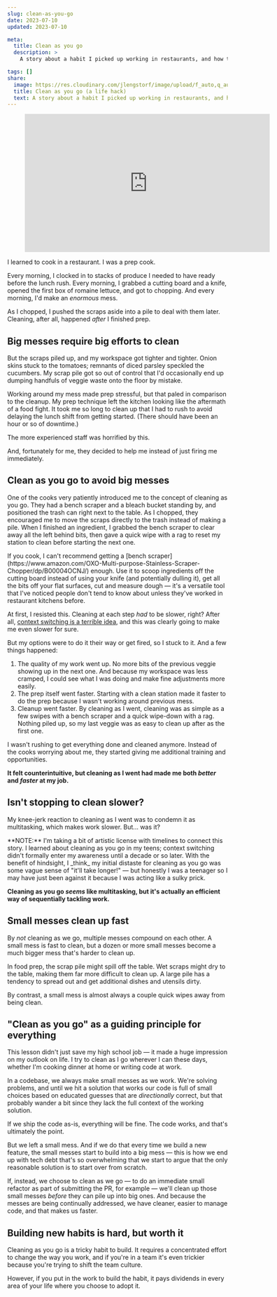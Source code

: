 ```yaml
---
slug: clean-as-you-go
date: 2023-07-10
updated: 2023-07-10

meta:
  title: Clean as you go
  description: >
    A story about a habit I picked up working in restaurants, and how the lesson I learned still helps me write better software to this day.

tags: []
share:
  image: https://res.cloudinary.com/jlengstorf/image/upload/f_auto,q_auto/lwj/blog/clean-as-you-go.jpg
  title: Clean as you go (a life hack)
  text: A story about a habit I picked up working in restaurants, and how the lesson I learned still helps me write better software to this day.
---
```



<Figure aspectRatio={9 / 16}>
  <iframe
    width="560"
    height="315"
    src="https://www.youtube-nocookie.com/embed/a7_kghlRfeI"
    title="YouTube video player"
    frameborder="0"
    allow="accelerometer; autoplay; clipboard-write; encrypted-media; gyroscope; picture-in-picture; web-share"
    allowfullscreen
  ></iframe>
</Figure>

I learned to cook in a restaurant. I was a prep cook.

Every morning, I clocked in to stacks of produce I needed to have ready before the lunch rush. Every morning, I grabbed a cutting board and a knife, opened the first box of romaine lettuce, and got to chopping. And every morning, I'd make an _enormous_ mess.

As I chopped, I pushed the scraps aside into a pile to deal with them later. Cleaning, after all, happened _after_ I finished prep.

## Big messes require big efforts to clean

But the scraps piled up, and my workspace got tighter and tighter. Onion skins stuck to the tomatoes; remnants of diced parsley speckled the cucumbers. My scrap pile got so out of control that I'd occasionally end up dumping handfuls of veggie waste onto the floor by mistake.

Working around my mess made prep stressful, but that paled in comparison to the cleanup. My prep technique left the kitchen looking like the aftermath of a food fight. It took me so long to clean up that I had to rush to avoid delaying the lunch shift from getting started. (There should have been an hour or so of downtime.)

The more experienced staff was horrified by this.

And, fortunately for me, they decided to help me instead of just firing me immediately.

## Clean as you go to avoid big messes

One of the cooks very patiently introduced me to the concept of cleaning as you go. They had a bench scraper and a bleach bucket standing by, and positioned the trash can right next to the table. As I chopped, they encouraged me to move the scraps directly to the trash instead of making a pile. When I finished an ingredient, I grabbed the bench scraper to clear away all the left behind bits, then gave a quick wipe with a rag to reset my station to clean before starting the next one.

<Aside>
  If you cook, I can't recommend getting a [bench
  scraper](https://www.amazon.com/OXO-Multi-purpose-Stainless-Scraper-Chopper/dp/B00004OCNJ/)
  enough. Use it to scoop ingredients off the cutting board instead of using
  your knife (and potentially dulling it), get all the bits off your flat
  surfaces, cut and measure dough — it's a versatile tool that I've noticed
  people don't tend to know about unless they've worked in restaurant kitchens
  before.
</Aside>

At first, I resisted this. Cleaning at each step _had_ to be slower, right? After all, [context switching is a terrible idea](https://www.jason.af/context-switching/), and this was clearly going to make me even slower for sure.

But my options were to do it their way or get fired, so I stuck to it. And a few things happened:

1. The quality of my work went up. No more bits of the previous veggie showing up in the next one. And because my workspace was less cramped, I could see what I was doing and make fine adjustments more easily.
2. The prep itself went faster. Starting with a clean station made it faster to do the prep because I wasn't working around previous mess.
3. Cleanup went faster. By cleaning as I went, cleaning was as simple as a few swipes with a bench scraper and a quick wipe-down with a rag. Nothing piled up, so my last veggie was as easy to clean up after as the first one.

I wasn't rushing to get everything done and cleaned anymore. Instead of the cooks worrying about me, they started giving me additional training and opportunities.

**It felt counterintuitive, but cleaning as I went had made me both _better_ and _faster_ at my job.**

## Isn't stopping to clean slower?

My knee-jerk reaction to cleaning as I went was to condemn it as multitasking, which makes work slower. But... was it?

<Aside>
  **NOTE:** I'm taking a bit of artistic license with timelines to connect this
  story. I learned about cleaning as you go in my teens; context switching
  didn't formally enter my awareness until a decade or so later. With the
  benefit of hindsight, I _think_ my initial distaste for cleaning as you go was
  some vague sense of "it'll take longer!" — but honestly I was a teenager so I
  may have just been against it because I was acting like a sulky prick.
</Aside>

**Cleaning as you go _seems_ like multitasking, but it's actually an efficient way of sequentially tackling work.**

## Small messes clean up fast

By _not_ cleaning as we go, multiple messes compound on each other. A small mess is fast to clean, but a dozen or more small messes become a much bigger mess that's harder to clean up.

In food prep, the scrap pile might spill off the table. Wet scraps might dry to the table, making them far more difficult to clean up. A large pile has a tendency to spread out and get additional dishes and utensils dirty.

By contrast, a small mess is almost always a couple quick wipes away from being clean.

## "Clean as you go" as a guiding principle for everything

This lesson didn't just save my high school job — it made a huge impression on my outlook on life. I try to clean as I go wherever I can these days, whether I'm cooking dinner at home or writing code at work.

In a codebase, we always make small messes as we work. We're solving problems, and until we hit a solution that works our code is full of small choices based on educated guesses that are _directionally_ correct, but that probably wander a bit since they lack the full context of the working solution.

If we ship the code as-is, everything will be fine. The code works, and that's ultimately the point.

But we left a small mess. And if we do that every time we build a new feature, the small messes start to build into a big mess — this is how we end up with tech debt that's so overwhelming that we start to argue that the only reasonable solution is to start over from scratch.

If, instead, we choose to clean as we go — to do an immediate small refactor as part of submitting the PR, for example — we'll clean up those small messes _before_ they can pile up into big ones. And because the messes are being continually addressed, we have cleaner, easier to manage code, and that makes us faster.

## Building new habits is hard, but worth it

Cleaning as you go is a tricky habit to build. It requires a concentrated effort to change the way you work, and if you're in a team it's even trickier because you're trying to shift the team culture.

However, if you put in the work to build the habit, it pays dividends in every area of your life where you choose to adopt it.
